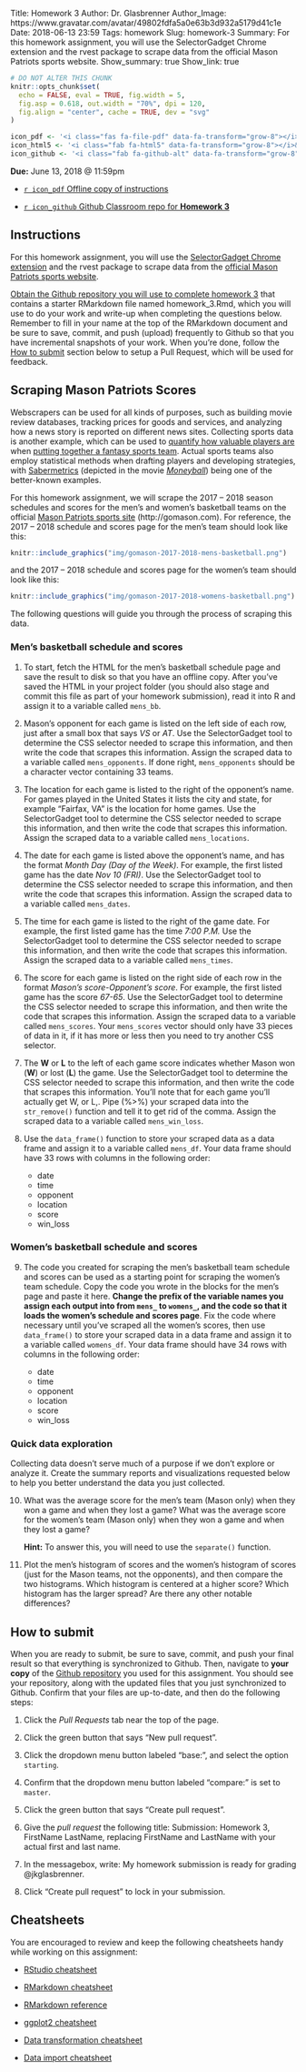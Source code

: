 Title: Homework 3
Author: Dr. Glasbrenner
Author_Image: https://www.gravatar.com/avatar/49802fdfa5a0e63b3d932a5179d41c1e
Date: 2018-06-13 23:59
Tags: homework
Slug: homework-3
Summary: For this homework assignment, you will use the SelectorGadget Chrome extension and the rvest package to scrape data from the official Mason Patriots sports website.
Show_summary: true
Show_link: true

```r
# DO NOT ALTER THIS CHUNK
knitr::opts_chunk$set(
  echo = FALSE, eval = TRUE, fig.width = 5,
  fig.asp = 0.618, out.width = "70%", dpi = 120,
  fig.align = "center", cache = TRUE, dev = "svg"
)

icon_pdf <- '<i class="fas fa-file-pdf" data-fa-transform="grow-8"></i>&nbsp;'
icon_html5 <- '<i class="fab fa-html5" data-fa-transform="grow-8"></i>&nbsp;'
icon_github <- '<i class="fab fa-github-alt" data-fa-transform="grow-8"></i>&nbsp;'
```

[**Due:** June 13, 2018 @ 11:59pm]{.h3}

::: {.no-bullets}
*   [`r icon_pdf` Offline copy of instructions][homework-pdf]

*   [`r icon_github` Github Classroom repo for **Homework 3**][github-classroom]
:::

## Instructions

For this homework assignment, you will use the [[SelectorGadget]{.monospace} Chrome extension][selectorgadget-extension] and the [rvest]{.monospace} package to scrape data from the [official Mason Patriots sports website][mason-sports-site].

[Obtain the Github repository you will use to complete homework 3][github-classroom] that contains a starter RMarkdown file named [homework_3.Rmd]{.monospace}, which you will use to do your work and write-up when completing the questions below.
Remember to fill in your name at the top of the RMarkdown document and be sure to save, commit, and push (upload) frequently to Github so that you have incremental snapshots of your work.
When you're done, follow the [How to submit](#how-to-submit) section below to setup a Pull Request, which will be used for feedback.

## Scraping Mason Patriots Scores

Webscrapers can be used for all kinds of purposes, such as building movie review databases, tracking prices for goods and services, and analyzing how a news story is reported on different news sites.
Collecting sports data is another example, which can be used to [quantify how valuable players are][nytimes-fantasy-football-data-science] when [putting together a fantasy sports team][villanova-big-data-fantasy-football].
Actual sports teams also employ statistical methods when drafting players and developing strategies, with [Sabermetrics][sabermetrics-wiki] (depicted in the movie [*Moneyball*][moneyball-imdb]) being one of the better-known examples.

For this homework assignment, we will scrape the 2017 – 2018 season schedules and scores for the men's and women's basketball teams on the official [Mason Patriots sports site][mason-sports-site] (http://gomason.com).
For reference, the 2017 – 2018 schedule and scores page for the men's team should look like this:

```r
knitr::include_graphics("img/gomason-2017-2018-mens-basketball.png")
```

and the 2017 – 2018 schedule and scores page for the women's team should look like this:

```r
knitr::include_graphics("img/gomason-2017-2018-womens-basketball.png")
```

The following questions will guide you through the process of scraping this data.

### Men's basketball schedule and scores

@.  To start, fetch the HTML for the men's basketball schedule page and save the result to disk so that you have an offline copy.
    After you've saved the HTML in your project folder (you should also stage and commit this file as part of your homework submission), read it into R and assign it to a variable called `mens_bb`.
    
@.  Mason's opponent for each game is listed on the left side of each row, just after a small box that says *VS* or *AT*.
    Use the [SelectorGadget]{.monospace} tool to determine the CSS selector needed to scrape this information, and then write the code that scrapes this information.
    Assign the scraped data to a variable called `mens_opponents`.
    If done right, `mens_opponents` should be a character vector containing 33 teams.
    
@.  The location for each game is listed to the right of the opponent's name.
    For games played in the United States it lists the city and state, for example "Fairfax, VA" is the location for home games.
    Use the [SelectorGadget]{.monospace} tool to determine the CSS selector needed to scrape this information, and then write the code that scrapes this information.
    Assign the scraped data to a variable called `mens_locations`.
    
@.  The date for each game is listed above the opponent's name, and has the format *Month Day (Day of the Week)*.
    For example, the first listed game has the date *Nov 10 (FRI)*.
    Use the [SelectorGadget]{.monospace} tool to determine the CSS selector needed to scrape this information, and then write the code that scrapes this information.
    Assign the scraped data to a variable called `mens_dates`.

@.  The time for each game is listed to the right of the game date.
    For example, the first listed game has the time *7:00 P.M.*
    Use the [SelectorGadget]{.monospace} tool to determine the CSS selector needed to scrape this information, and then write the code that scrapes this information.
    Assign the scraped data to a variable called `mens_times`.

@.  The score for each game is listed on the right side of each row in the format *Mason's score-Opponent's score*.
    For example, the first listed game has the score *67-65*.
    Use the [SelectorGadget]{.monospace} tool to determine the CSS selector needed to scrape this information, and then write the code that scrapes this information.
    Assign the scraped data to a variable called `mens_scores`.
    Your `mens_scores` vector should only have 33 pieces of data in it, if it has more or less then you need to try another CSS selector.
    
@.  The **W** or **L** to the left of each game score indicates whether Mason won (**W**) or lost (**L**) the game.
    Use the [SelectorGadget]{.monospace} tool to determine the CSS selector needed to scrape this information, and then write the code that scrapes this information.
    You'll note that for each game you'll actually get [W,]{.monospace} or [L,]{.monospace}.
    Pipe ([%>%]{.monospace}) your scraped data into the `str_remove()` function and tell it to get rid of the comma.
    Assign the scraped data to a variable called `mens_win_loss`.
    
@.  Use the `data_frame()` function to store your scraped data as a data frame and assign it to a variable called `mens_df`.
    Your data frame should have 33 rows with columns in the following order:
    
    *   [date]{.monospace}
    *   [time]{.monospace}
    *   [opponent]{.monospace}
    *   [location]{.monospace}
    *   [score]{.monospace}
    *   [win_loss]{.monospace}

### Women's basketball schedule and scores

@.  The code you created for scraping the men's basketball team schedule and scores can be used as a starting point for scraping the women's team schedule.
    Copy the code you wrote in the blocks for the men's page and paste it here.
    **Change the prefix of the variable names you assign each output into from `mens_` to `womens_`, and the code so that it loads the women's schedule and scores page**.
    Fix the code where necessary until you've scraped all the women's scores, then use `data_frame()` to store your scraped data in a data frame and assign it to a variable called `womens_df`.
    Your data frame should have 34 rows with columns in the following order:
    
    *   [date]{.monospace}
    *   [time]{.monospace}
    *   [opponent]{.monospace}
    *   [location]{.monospace}
    *   [score]{.monospace}
    *   [win_loss]{.monospace}
    
### Quick data exploration

Collecting data doesn't serve much of a purpose if we don't explore or analyze it.
Create the summary reports and visualizations requested below to help you better understand the data you just collected.

@.  What was the average score for the men's team (Mason only) when they won a game and when they lost a game?
    What was the average score for the women's team (Mason only) when they won a game and when they lost a game?
        
    ::: {.callout .secondary}
    **Hint:** To answer this, you will need to use the `separate()` function.
    :::
    
@.  Plot the men's histogram of scores and the women's histogram of scores (just for the Mason teams, not the opponents), and then compare the two histograms.
    Which histogram is centered at a higher score?
    Which histogram has the larger spread?
    Are there any other notable differences?

## How to submit

When you are ready to submit, be sure to save, commit, and push your final result so that everything is synchronized to Github.
Then, navigate to **your copy** of the [Github repository][github-classroom] you used for this assignment.
You should see your repository, along with the updated files that you just synchronized to Github.
Confirm that your files are up-to-date, and then do the following steps:

1.  Click the *Pull Requests* tab near the top of the page.

2.  Click the green button that says "New pull request".

3.  Click the dropdown menu button labeled "base:", and select the option `starting`.

4.  Confirm that the dropdown menu button labeled "compare:" is set to `master`.

5.  Click the green button that says "Create pull request".

6.  Give the *pull request* the following title: [Submission: Homework 3, FirstName LastName]{.monospace}, replacing [FirstName]{.monospace} and [LastName]{.monospace} with your actual first and last name.

7.  In the messagebox, write: [My homework submission is ready for grading \@jkglasbrenner]{.monospace}.

8.  Click "Create pull request" to lock in your submission.

## Cheatsheets

You are encouraged to review and keep the following cheatsheets handy while working on this assignment:

*   [RStudio cheatsheet][rstudio-cheatsheet]

*   [RMarkdown cheatsheet][rmarkdown-cheatsheet]

*   [RMarkdown reference][rmarkdown-reference]

*   [[ggplot2]{.monospace} cheatsheet][ggplot2-cheatsheet]

*   [Data transformation cheatsheet][data-transformation-cheatsheet]

*   [Data import cheatsheet][data-import-cheatsheet]

[homework-pdf]:                          /doc/cds101_homework3.pdf
[moneyball-imdb]:                        https://www.imdb.com/title/tt1210166/
[github-classroom]:                      https://classroom.github.com/a/KYBcjnmt
[web-scraping-repo]:                     https://classroom.github.com/a/l9662GMD
[mason-sports-site]:                     http://gomason.com
[sabermetrics-wiki]:                     https://en.wikipedia.org/wiki/Sabermetrics
[ggplot2-cheatsheet]:                    /doc/ggplot2-cheatsheet.pdf
[rstudio-cheatsheet]:                    /doc/rstudio-IDE-cheatsheet.pdf
[rmarkdown-reference]:                   /doc/rmarkdown-reference.pdf
[rmarkdown-cheatsheet]:                  /doc/rmarkdown-cheatsheet.pdf
[data-import-cheatsheet]:                /doc/data-import-cheatsheet.pdf
[selectorgadget-vignette]:               /doc/rvest-selectorgadget-vignette.html
[selectorgadget-extension]:              https://chrome.google.com/webstore/detail/selectorgadget/mhjhnkcfbdhnjickkkdbjoemdmbfginb
[data-transformation-cheatsheet]:        /doc/data-transformation-cheatsheet.pdf
[villanova-big-data-fantasy-football]:   https://www.villanovau.com/resources/bi/how-to-use-big-data-in-fantasy-football/
[nytimes-fantasy-football-data-science]: https://nyti.ms/2FmQhgC
